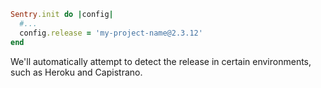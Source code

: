 ```ruby
Sentry.init do |config|
  #...
  config.release = 'my-project-name@2.3.12'
end
```

<Note>

We'll automatically attempt to detect the release in certain environments, such as Heroku and Capistrano.

</Note>
